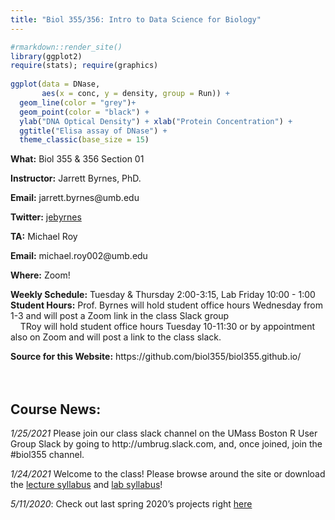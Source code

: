 ```yaml
---
title: "Biol 355/356: Intro to Data Science for Biology"
---
```


```r
#rmarkdown::render_site()
library(ggplot2)
require(stats); require(graphics)
  
ggplot(data = DNase,
       aes(x = conc, y = density, group = Run)) +
  geom_line(color = "grey")+
  geom_point(color = "black") +
  ylab("DNA Optical Density") + xlab("Protein Concentration") +
  ggtitle("Elisa assay of DNase") +
  theme_classic(base_size = 15)
```

**What:** Biol 355 & 356 Section 01  
  
**Instructor:** Jarrett Byrnes, PhD.

**Email:** jarrett.byrnes@umb.edu  
  
**Twitter:** [jebyrnes](http://twitter.com/jebyrnes)

**TA:** Michael Roy

**Email:** michael.roy002@umb.edu  

**Where:** Zoom!    

**Weekly Schedule:** Tuesday & Thursday 2:00-3:15, Lab Friday 10:00 - 1:00  
**Student Hours:** Prof. Byrnes will hold student office hours Wednesday from 1-3 and will post a Zoom link in the class Slack group  
&nbsp; &nbsp; TRoy will hold student office hours Tuesday 10-11:30 or by appointment also on Zoom and will post a link to the class slack.  

**Source for this Website:** https://github.com/biol355/biol355.github.io/
&nbsp;  
&nbsp;  
&nbsp;  

## Course News:  

*1/25/2021*  Please join our class slack channel on the UMass Boston R User Group Slack by going to http://umbrug.slack.com, and, once joined, join the #biol355 channel.  

*1/24/2021*  Welcome to the class! Please browse around the site or download the [lecture syllabus](./governance_syllabus/byrnes_355_datascience_lecture_4.docx) and [lab syllabus](./governance_syllabus/byrnes_356_datascience_lab_4.docx)!  

*5/11/2020*: Check out last spring 2020's projects right [here](./projects_2020.html)  


